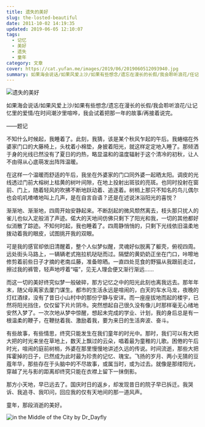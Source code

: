 ```yaml
---
title: 遗失的美好
slug: the-losted-beautiful
date: 2011-10-02 14:19:35
updated: 2019-06-05 12:10:07
tags:
  - 记忆
  - 美好
  - 遗失
  - 童年
category: 文章
cover: https://cat.yufan.me/images/2019/06/2019060512093940.jpg
summary: 如果海会说话/如果风爱上沙/如果有些想念/遗忘在漫长的长假/我会聆听浪花/任记忆里的爱情/在时间潮汐里喧哗，我会试着把那一年的故事/再接下去说完。
---
```


![遗失的美好](https://cat.yufan.me/images/2019/06/2019060512012051.jpg)

<MusicPlayer netease={1866489121} />

如果海会说话/如果风爱上沙/如果有些想念/遗忘在漫长的长假/我会聆听浪花/让记忆里的爱情/在时间潮汐里喧哗，我会试着把那一年的故事/再接着说完。

——题记

不知什么时候起，我睡着了。此刻，我猜，该是某个秋风乍起的午后。我蜷缩在外婆家门口的大藤椅上，头枕着小棉垫，身披着阳光，就这样定定地入睡了。那倾洒于身的光线已然没有了夏日的灼热，略显温和的温度辐射于这个清冷的初秋，让人不由得从心底萌发出阵阵温暖。

在这样一个温暖而舒适的午后，我坐在外婆家的门口同外婆一起晒太阳。调皮的光线透过门前大榕树上枯黄的树叶间隙，在地上投射出斑驳的亮斑。也同时投射在窗前、门上，随着轻风的吹拂不断地跃动着、追逐着。树梢上那只不知名的鸟儿偶尔也会叽叽喳喳地叫上几声，是在自言自语？还是在述说沐浴阳光的喜悦？

渐渐地、渐渐地，四周开始安静起来。不断刮起的微风颓然离去，枝头那只扰人的雀儿也似入定般消了声迹。偌大的天地间仿佛只剩下了阳光和我，一切的其他都好似消散了踪迹。不知何时起，我也睡着了。四周静悄悄的，只剩下光线依旧温柔地拨动着我的眼皮，试图挑开我的双眼。

可是我的感官却依旧清醒着，整个人似梦似醒，灵魂好似脱离了躯壳，俯视四周。远处街头马路上，一辆辆老式拖拉机哒哒而过。隔壁的黄奶奶正坐在门口，咔嚓地修剪着前些日子才摘的老南瓜藤，准备晾晒。一直四处觅食的野猫从我跟前走过，擦过我的裤管，轻声地哼着“喵”，见无人理会便又渐行渐远……

而这一切的美好终究似梦一般破碎，那方记忆之中的阳光此刻也离我远去。那年年末，随父母离家去厦门谋生。都市的生活永远是喧闹的，白天的车水马龙，夜晚的灯红酒绿，没有了昔日小山村中的那份宁静与安详。而一座座拔地而起的楼宇，已然将阳光挡住，仅仅留下片片阴冷。突然想起自己很久没有像儿时那样毫无心绪地安然入梦了。一次次地从梦中惊醒，想起未完成的学业、计划，我的身后总是有一根温柔的鞭子，在鞭挞着我、激励着我，要为来日的生活奔波、奋斗。

有些故事，有些情思，终究只能发生在我们童年的时光中。那时，我们可以有大把大把的时光来坐在草地上，数天上飘过的云朵，唱着最为童稚的儿歌。困倦的午后时光，喧闹的庭前树梢，外婆在那里慢慢地讲述久远的传说。时间流逝，那些大把挥霍掉的日子，已然成为此时最为珍贵的记忆、瑰宝。飞扬的岁月、两小无猜的豆蔻年华，那些存在于头脑中的不尽故事，或属当时，或为过去。就像是那缕阳光，穿越了光与影的距离却终究只能在衣襟上留下一抹倒影。

那方小天地，早已远去了。国庆时日的返乡，却发现昔日的院子早已拆迁。我哭诉、我追寻、我叩问，回应我的仅有天地间的那一道风声。

童年，那段消逝的美好。

![in the Middle of the City by Dr_Dayfly](https://cat.yufan.me/images/2019/06/2019060512074454.jpg)
